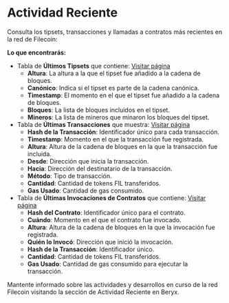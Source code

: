 # Actividad Reciente

Consulta los tipsets, transacciones y llamadas a contratos más recientes en la red de Filecoin:

**Lo que encontrarás:**

- Tabla de **Últimos Tipsets** que contiene: [Visitar página](https://beryx.io/recent_activity)
  - **Altura**: La altura a la que el tipset fue añadido a la cadena de bloques.
  - **Canónico**: Indica si el tipset es parte de la cadena canónica.
  - **Timestamp**: El momento en el que el tipset fue añadido a la cadena de bloques.
  - **Bloques**: La lista de bloques incluidos en el tipset.
  - **Mineros**: La lista de mineros que minaron los bloques del tipset.
- Tabla de **Últimas Transacciones** que muestra: [Visitar página](https://beryx.io/recent_activity?tab=transactions)
  - **Hash de la Transacción**: Identificador único para cada transacción.
  - **Timestamp**: Momento en el que la transacción fue registrada.
  - **Altura**: Altura de la cadena de bloques en la que la transacción fue incluida.
  - **Desde**: Dirección que inicia la transacción.
  - **Hacia**: Dirección del destinatario de la transacción.
  - **Método**: Tipo de transacción.
  - **Cantidad**: Cantidad de tokens FIL transferidos.
  - **Gas Usado**: Cantidad de gas consumido.
- Tabla de **Últimas Invocaciones de Contratos** que contiene: [Visitar página](https://beryx.io/recent_activity?tab=contracts)
  - **Hash del Contrato**: Identificador único para el contrato.
  - **Cuándo**: Momento en el que el contrato fue invocado.
  - **Altura**: Altura de la cadena de bloques en la que la invocación fue registrada.
  - **Quién lo Invocó**: Dirección que inició la invocación.
  - **Hash de la Transacción**: Identificador único.
  - **Cantidad**: Cantidad de tokens FIL transferidos.
  - **Gas Usado**: Cantidad de gas consumido para ejecutar la transacción.

Mantente informado sobre las actividades y desarrollos en curso de la red Filecoin visitando la sección de Actividad Reciente en Beryx.

